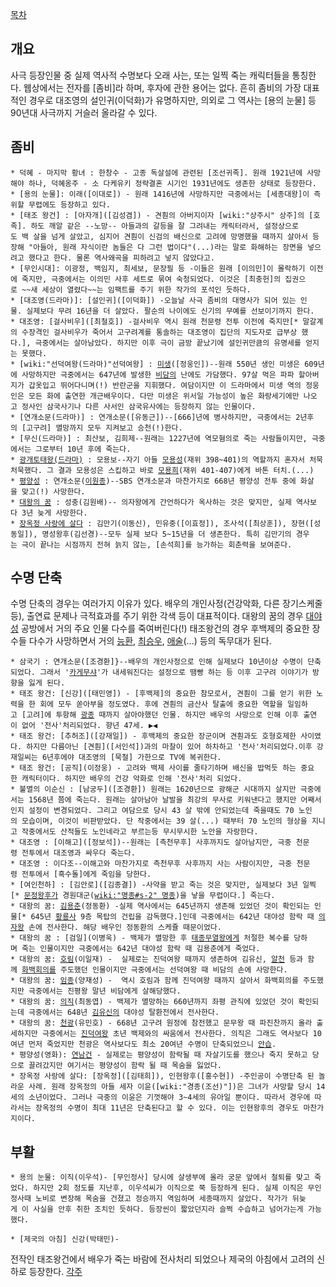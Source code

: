[[목차]]

== 개요 ==
사극 등장인물 중 실제 역사적 수명보다 오래 사는, 또는 일찍 죽는 캐릭터들을 통칭한다. 웹상에서는 전자를 [좀비]라 하며, 후자에 관한 용어는 없다. 흔히 좀비의 가장 대표적인 경우로 대조영의 설인귀(이덕화)가 유명하지만, 의외로 그 역사는 [용의 눈물] 등 90년대 사극까지 거슬러 올라갈 수 있다.

== 좀비 ==
 * 덕혜 - 마지막 황녀 : 한창수 - 고종 독살설에 관련된 [조선귀족]. 원래 1921년에 사망해야 하나, 덕혜옹주 - 소 다케유키 정략결혼 시기인 1931년에도 생존한 상태로 등장한다.
 * [용의 눈물]: 이래([이대로]) - 원래 1416년에 사망하지만 극중에서는 [세종대왕]이 즉위할 무렵에도 등장하고 있다.
 * [태조 왕건] : [아자개]([김성겸]) - 견훤의 아버지이자 [wiki:"상주시" 상주]의 [호족]. 하도 깨알 같은 --노망-- 아들과의 갈등을 잘 그려내는 캐릭터라서, 설정상으로도 백 살을 넘게 살았고, 심지어 견훤이 신검의 배신으로 고려에 망명했을 때까지 살아서 등장해 "아들아, 원래 자식이란 놈들은 다 그런 법이다"(...)라는 말로 화해하는 장면을 넣으려고 했다고 한다. 물론 역사왜곡을 피하려고 넣지 않았다고.    
 * [무인시대]: 이광정, 백임지, 최세보, 문장필 등 -이들은 원래 [이의민]이 몰락하기 이전에 죽지만, 극중에서는 이의민 사후 세트로 묶여 숙청되었다. 이것은 [최충헌]의 집권으로 ~~새 세상이 열렸다~~는 임팩트를 주기 위한 작가의 포석인 듯하다.
 * [대조영(드라마)]: [설인귀]([이덕화]) -오늘날 사극 좀비의 대명사가 되어 있는 인물. 실제보다 무려 16년을 더 살았다. 팔순의 나이에도 신기의 무예를 선보이기까지 한다.
 * 대조영: [걸사비우]([최철호]) -걸사비우 역시 원래 천문령 전투 이전에 죽지만[* 말갈계의 수장격인 걸사비우가 죽어서 고구려계를 통솔하는 대조영이 집단의 지도자로 급부상 했다.], 극중에서는 살아남았다. 하지만 이후 극이 금방 끝났기에 설인귀만큼의 유명세를 얻지는 못했다.
 * [wiki:"선덕여왕(드라마)"선덕여왕] : [[미생]]([정웅인])--원래 550년 생인 미생은 609년에 사망하지만 극중에서는 647년에 발생한 [[비담]]의 난에도 가담했다. 97살 먹은 파파 할아버지가 갑옷입고 뛰어다니며(!) 반란군을 지휘했다. 여담이지만 이 드라마에서 미생 역의 정웅인은 모든 화에 출연한 개근배우이다. 다만 미생은 위서일 가능성이 높은 화랑세기에만 나오고 정사인 삼국사기나 다른 사서인 삼국유사에는 등장하지 않는 인물이다. 
 * [연개소문(드라마)] : 연개소문([유동근])--[666]년에 병사하지만, 극중에서는 2년후의 [고구려] 멸망까지 모두 지켜보고 승천(!)한다.
 * [무신(드라마)] : 최산보, 김희제--원래는 1227년에 역모혐의로 죽는 사람들이지만, 극중에서는 그로부터 10년 후에 죽는다.
 * [[광개토태왕(드라마)]] : 모용보--자기 아들 [[모용성]](재위 398~401)의 역할까지 혼자서 처묵처묵했다. 그 결과 모용성은 스킵하고 바로 [[모용희]](재위 401-407)에게 바톤 터치.(...)
 * [[평양성]] : 연개소문([[이원종]])--SBS 연개소문과 마찬가지로 668년 평양성 전투 중에 화살을 맞고(!) 사망한다.
 * [[대왕의 꿈]] : 성충(김원배)-- 의자왕에게 간언하다가 옥사하는 것은 맞지만, 실제 역사보다 3년 늦게 사망한다.
 * [[장옥정 사랑에 살다]] : 김만기(이동신), 민유중([이효정]), 조사석([최상훈]), 장현([성동일]), 명성왕후(김선경)--모두 실제 보다 5~15년을 더 생존한다. 특히 김만기의 경우는 극이 끝나는 시점까지 전혀 늙지 않는, [손석희]를 능가하는 회춘력을 보여준다.
 
== 수명 단축 ==
수명 단축의 경우는 여러가지 이유가 있다. 배우의 개인사정(건강악화, 다른 장기스케줄 등), 출연료 문제나 극적효과를 주기 위한 각색 등이 대표적이다. 대왕의 꿈의 경우 [[대야성]] 공방에서 거의 주요 인물 다수를 죽여버린다(!) 태조왕건의 경우 후백제의 중요한 장수들 다수가 사망하면서 거의 [[능환]], [[최승우]], [[애술]](...) 등의 독무대가 된다. 

 * 삼국기 : 연개소문([조경환]}--배우의 개인사정으로 인해 실제보다 10년이상 수명이 단축되었다. 그래서 '[[카게무샤]]'가 내세워진다는 설정으로 땜빵 하는 등 이후 고구려 이야기가 방향을 잃게 된다.
 * 태조 왕건: [신강]([태민영]) - [후백제]의 중요한 참모로서, 견훤이 그를 얻기 위한 노력을 한 회에 모두 쏟아부을 정도였다. 후에 견훤의 금산사 탈출에 중요한 역할을 일임하고 [고려]에 투항해 [[광종]] 때까지 살아야했던 인물. 하지만 배우의 사망으로 인해 이후 출연이 없어 '전사'처리되었다. 향년 47세. ▶◀
 * 태조 왕건: [추허조]([강재일]) - 후백제의 중요한 장군이며 견훤과도 호형호제한 사이였다. 하지만 다름아닌 [견훤]([서인석])과의 마찰이 있어 하차하고 '전사'처리되었다.이후 강재일씨는 6년후에야 대조영의 [묵철] 가한으로 TV에 복귀한다.
 * 태조 왕건: [공직](이정웅) - 고려와 백제 사이를 줄타기하며 배신을 밥먹듯 하는 중요한 캐릭터이다. 하지만 배우의 건강 악화로 인해 '전사'처리 되었다.
 * 불멸의 이순신 : [남궁두]([조경환]) 원래는 1620년으로 광해군 시대까지 살지만 극중에서는 1568년 쯤에 죽는다. 원래는 살아남아 날발을 최강의 무사로 키워낸다고 했지만 어째서인지 설정이 변경되었다. 그리고 여담으로 당시 43 살 밖에 안되었는데 죽을때도 70 노인의 모습이며, 이것이 비판받았다. 단 작중에서는 39 살(...) 때부터 70 노인의 형상을 지니고 작중에서도 산적들도 노인네라고 부르는등 무시무시한 노안을 자랑한다. 
 * 대조영 : [이해고]([정보석])--원래는 [측천무후] 사후까지도 살아남지만, 극중 천문령 전투에서 대조영과 싸우다 죽는다.
 * 대조영 : 이다조--이해고와 마찬가지로 측천무후 사후까지 사는 사람이지만, 극중 천문령 전투에서 [흑수돌]에게 죽임을 당한다.
 * [여인천하] : [김안로]([김종결]) -사약을 받고 죽는 것은 맞지만, 실제보다 3년 일찍[* [[문정왕후]]가 경원대군([[wiki:"명종#s-2" 명종]])을 낳을 무렵이다.] 죽는다.
 * 대왕의 꿈: [[김용춘]](정동환) -실제 역사에서는 645년까지 생존해 있었던 것이 확인되는 인물[* 645년 [[황룡사]] 9층 목탑의 건립을 감독했다.]인데 극중에서는 642년 대야성 함락 때 [[의자왕]] 손에 전사한다. 해당 배우인 정동환의 스케쥴 때문이었다.
 * 대왕의 꿈 : [검일](이병욱) - 백제가 멸망한 후 [[태종무열왕]]에게 처절한 복수를 당하며 죽는 인물이지만 극중에서는 642년 대야성 함락 때 김용춘에게 죽었다.
 * 대왕의 꿈: [[호림]](이일재) -  실제로는 진덕여왕 때까지 생존하여 김유신, [[알천]] 등과 함께 [[화백회의]]를 주도했던 인물이지만 극중에서는 선덕여왕 때 비담의 손에 사망한다.
 * 대왕의 꿈: [[임종]](양재성) -  역시 호림과 함께 진덕여왕 때까지 살아서 화백회의를 주도했지만 극중에서는 진평왕 말년 비담에게 살해당했다.
 * 대왕의 꿈: [[의직]](최동엽) - 백제가 멸망하는 660년까지 좌평 관직에 있었던 것이 확인되는데 극중에서는 648년 [[김유신]]의 대야성 탈환전에서 전사한다.
 * 대왕의 꿈: [[천광]](유민호) - 668년 고구려 원정에 참전했고 문무왕 때 파진찬까지 올라 출세하지만 극중에서는 [[진덕여왕]] 초년 백제와의 싸움에서 전사한다. 의직은 그래도 역사보다 10여년 먼저 죽었지만 천광은 역사보다도 최소 20여년 수명이 단축되었으니 [[안습]].  
 * 평양성(영화): [[연남건]] - 실제로는 평양성이 함락될 때 자살기도를 했으나 죽지 못하고 당으로 끌려갔지만 여기서는 평양성이 함락 될 때 목숨을 잃었다. 
 * 장옥정 사랑에 살다: [장옥정]([김태희]), 인현왕후([홍수현]) -주인공이 수명단축 된 놀라운 사례. 원래 장옥정의 아들 세자 이윤([wiki:"경종(조선)"])은 그녀가 사망할 당시 14세의 소년이었다. 그러나 극중의 이윤은 기껏해야 3~4세의 유아일 뿐이다. 따라서 경우에 따라서는 장옥정의 수명이 최대 11년은 단축된다고 할 수 있다. 이는 인현왕후의 경우도 마찬가지이다.

== '''부활''' ==
 * 용의 눈물: 이직(이우석)- [무인정사] 당시에 살생부에 올라 궁문 앞에서 철퇴를 맞고 죽었다. 하지만 2회 정도를 지난후, 이우석씨가 이직으로 쭉 등장하게 된다. 실제 이직은 무인정사때 노비로 변장해 목숨을 건졌고 정승까지 역임하며 세종때까지 살았다. 작가가 뒤늦게 이 사실을 안후 취한 조치인 듯하다. 등장씬이 짧았던지라 슬쩍 수습하고 넘어가는게 가능했다.

 * [제국의 아침] 신강(박태민)- 
전작인 태조왕건에서 배우가 죽는 바람에 전사처리 되었으나 제국의 아침에서 고려의 신하로 등장한다. 
[[각주]]
